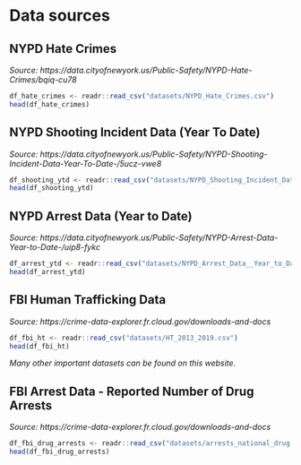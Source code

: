 # Data sources

## NYPD Hate Crimes

*Source: https://data.cityofnewyork.us/Public-Safety/NYPD-Hate-Crimes/bqiq-cu78*

```r
df_hate_crimes <- readr::read_csv("datasets/NYPD_Hate_Crimes.csv")
head(df_hate_crimes)
```

## NYPD Shooting Incident Data (Year To Date)

*Source: https://data.cityofnewyork.us/Public-Safety/NYPD-Shooting-Incident-Data-Year-To-Date-/5ucz-vwe8*

```r
df_shooting_ytd <- readr::read_csv("datasets/NYPD_Shooting_Incident_Data__Year_To_Date_.csv")
head(df_shooting_ytd)
```

## NYPD Arrest Data (Year to Date)

*Source: https://data.cityofnewyork.us/Public-Safety/NYPD-Arrest-Data-Year-to-Date-/uip8-fykc*

```r
df_arrest_ytd <- readr::read_csv("datasets/NYPD_Arrest_Data__Year_to_Date_.csv")
head(df_arrest_ytd)
```

## FBI Human Trafficking Data

*Source: https://crime-data-explorer.fr.cloud.gov/downloads-and-docs*

```r
df_fbi_ht <- readr::read_csv("datasets/HT_2013_2019.csv")
head(df_fbi_ht)
```

*Many other important datasets can be found on this website.*

## FBI Arrest Data - Reported Number of Drug Arrests

*Source: https://crime-data-explorer.fr.cloud.gov/downloads-and-docs*

```r
df_fbi_drug_arrests <- readr::read_csv("datasets/arrests_national_drug.csv")
head(df_fbi_drug_arrests)
```